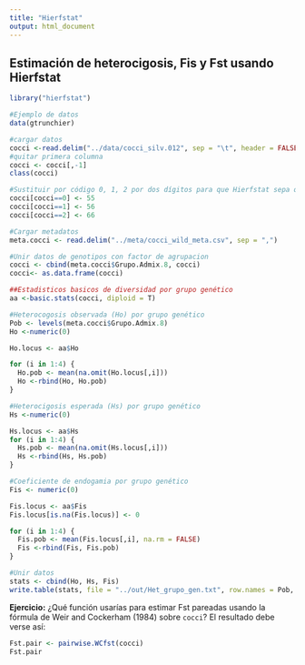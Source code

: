 ```yaml
---
title: "Hierfstat"
output: html_document
---
```


## Estimación de heterocigosis, Fis y Fst usando Hierfstat

```r

library("hierfstat")

#Ejemplo de datos
data(gtrunchier)

#cargar datos
cocci <-read.delim("../data/cocci_silv.012", sep = "\t", header = FALSE, na.strings = -1)
#quitar primera columna
cocci <- cocci[,-1]
class(cocci)

#Sustituir por código 0, 1, 2 por dos dígitos para que Hierfstat sepa que es diploide 
cocci[cocci==0] <- 55
cocci[cocci==1] <- 56
cocci[cocci==2] <- 66

#Cargar metadatos
meta.cocci <- read.delim("../meta/cocci_wild_meta.csv", sep = ",")

#Unir datos de genotipos con factor de agrupacion
cocci <- cbind(meta.cocci$Grupo.Admix.8, cocci)
cocci<- as.data.frame(cocci)

##Estadisticos basicos de diversidad por grupo genético
aa <-basic.stats(cocci, diploid = T)

#Heterocogosis observada (Ho) por grupo genético
Pob <- levels(meta.cocci$Grupo.Admix.8)
Ho <-numeric(0)

Ho.locus <- aa$Ho

for (i in 1:4) {
  Ho.pob <- mean(na.omit(Ho.locus[,i]))
  Ho <-rbind(Ho, Ho.pob)
}

#Heterocigosis esperada (Hs) por grupo genético
Hs <-numeric(0)

Hs.locus <- aa$Hs
for (i in 1:4) {
  Hs.pob <- mean(na.omit(Hs.locus[,i]))
  Hs <-rbind(Hs, Hs.pob)
}

#Coeficiente de endogamia por grupo genético 
Fis <- numeric(0)

Fis.locus <- aa$Fis
Fis.locus[is.na(Fis.locus)] <- 0

for (i in 1:4) {
  Fis.pob <- mean(Fis.locus[,i], na.rm = FALSE)
  Fis <-rbind(Fis, Fis.pob)
}

#Unir datos
stats <- cbind(Ho, Hs, Fis)
write.table(stats, file = "../out/Het_grupo_gen.txt", row.names = Pob, col.names = c("Ho", "He", "Fis"))

```

**Ejercicio:** ¿Qué función usarías para estimar Fst pareadas usando la fórmula de Weir and Cockerham (1984) sobre `cocci`? El resultado debe verse así: 


```r
Fst.pair <- pairwise.WCfst(cocci)
Fst.pair
```

